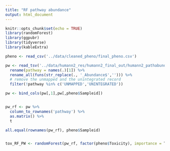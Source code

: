 ```yaml
---
title: "RF pathway abundance"
output: html_document
---
```


```r
knitr::opts_chunk$set(echo = TRUE)
library(randomForest)
library(ggpubr)
library(tidyverse)
library(kableExtra)
```

```r
pheno <- read_csv('../data/cleaned_pheno/final_pheno.csv') 

pw <- read_tsv('../data/humann2_res/humann2_final_out/humann2_pathabundance_cpm_unstratified.tsv') %>% 
  rename(pathway = names(.)[1]) %>% 
  rename_all(funs(str_replace(., '_Abundance$',''))) %>% 
  # remove the unmapped and the unintegrated record
  filter(!pathway %in% c('UNMAPPED','UNINTEGRATED'))

pw <- bind_cols(pw[,1],pw[,pheno$Sampleid]) 


pw_rf <- pw %>% 
  column_to_rownames('pathway') %>% 
  as.matrix() %>% 
  t

all.equal(rownames(pw_rf), pheno$Sampleid)


tox_RF_PW <- randomForest(pw_rf, factor(pheno$Toxicity), importance = T)
```